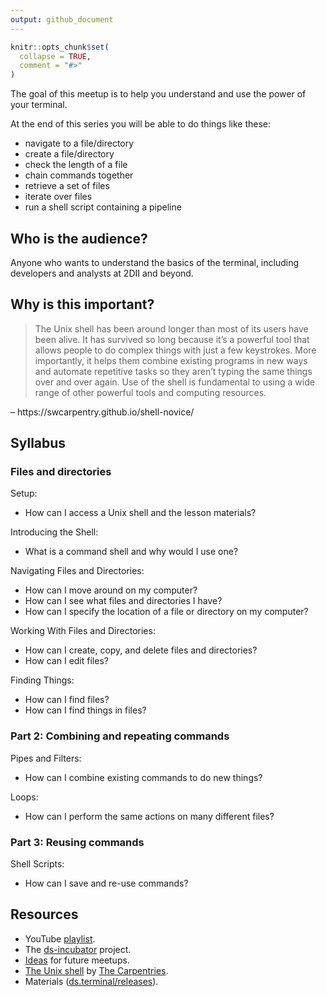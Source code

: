 ```yaml
---
output: github_document
---
```


```r
knitr::opts_chunk$set(
  collapse = TRUE,
  comment = "#>"
)
```

The goal of this meetup is to help you understand and use the power of your
terminal.

At the end of this series you will be able to do things like these:

* navigate to a file/directory
* create a file/directory
* check the length of a file
* chain commands together
* retrieve a set of files
* iterate over files
* run a shell script containing a pipeline

## Who is the audience?

Anyone who wants to understand the basics of the terminal, including developers
and analysts at 2DII and beyond.

## Why is this important?

> The Unix shell has been around longer than most of its users have been alive.
It has survived so long because it's a powerful tool that allows people to do
complex things with just a few keystrokes. More importantly, it helps them
combine existing programs in new ways and automate repetitive tasks so they
aren't typing the same things over and over again. Use of the shell is
fundamental to using a wide range of other powerful tools and computing
resources.

-- https://swcarpentry.github.io/shell-novice/

## Syllabus

### Files and directories

Setup:

* How can I access a Unix shell and the lesson materials?

Introducing the Shell:

* What is a command shell and why would I use one?

Navigating Files and Directories:

* How can I move around on my computer? 
* How can I see what files and directories I have? 
* How can I specify the location of a file or directory on my computer?

Working With Files and Directories:

* How can I create, copy, and delete files and directories?
* How can I edit files?

Finding Things:

* How can I find files? 
* How can I find things in files?

### Part 2: Combining and repeating commands

Pipes and Filters:

* How can I combine existing commands to do new things?

Loops:

* How can I perform the same actions on many different files?

### Part 3: Reusing commands

Shell Scripts:

* How can I save and re-use commands?

## Resources

* YouTube [playlist](https://bit.ly/ds-incubator-videos).
* The
[ds-incubator](https://github.com/2DegreesInvesting/ds-incubator#ds-incubator)
project.
* [Ideas](https://bit.ly/dsi-ideas) for future meetups.
* [The Unix shell](https://swcarpentry.github.io/shell-novice/) by [The Carpentries](https://carpentries.org/).
* Materials
([ds.terminal/releases](https://github.com/2DegreesInvesting/ds.terminal/releases)).
